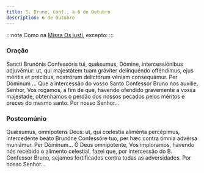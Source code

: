 ```yaml
---
title: S. Bruno, Conf., a 6 de Outubro
description: 6 de Outubro
---
```


:::note
Como na [Missa Os justi](/missal/comum/14confessoresnaopontifices1), excepto:
:::

### Oração

<div class="side-by-side not-content">
  <span>
    Sancti Brunónis Confessóris tui, quǽsumus, Dómine, intercessiónibus
    adjuvémur: ut, qui majestátem tuam gráviter delinquéndo offéndimus, ejus
    méritis et précibus, nostrórum delictórum véniam consequámur. Per Dóminum
    ...
  </span>
  <span>
    Que a intercessão do vosso Santo Confessor Bruno nos auxilie, Senhor, Vos
    rogamos, a fim de que, havendo ofendido gravemente a vossa majestade,
    obtenhamos o perdão dos nossos pecados pelos méritos e preces do mesmo
    santo. Por nosso Senhor...
  </span>
</div>

### Postcomúnio

<div class="side-by-side not-content">
  <span>
    Quǽsumus, omnípotens Deus: ut, qui cœlestia aliménta percépimus,
    intercedénte beáto Brunóne Confessóre tuo, per hæc contra ómnia advérsa
    muniámur. Per Dóminum...
  </span>
  <span>
    Ó Deus omnipotente, Vos imploramos, havendo nós recebido o alimento
    celestial, fazei que, por intercessão do B. Confessor Bruno, sejamos
    fortificados contra todas as adversidades. Por nosso Senhor...
  </span>
</div>
